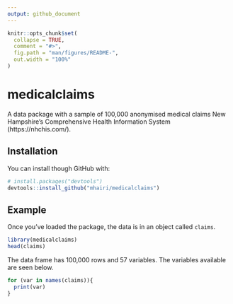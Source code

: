 ```yaml
---
output: github_document
---
```


<!-- README.md is generated from README.Rmd. Please edit that file -->

```r
knitr::opts_chunk$set(
  collapse = TRUE,
  comment = "#>",
  fig.path = "man/figures/README-",
  out.width = "100%"
)
```
# medicalclaims

A data package with a sample of 100,000 anonymised medical claims New Hampshire’s Comprehensive Health Information System (https://nhchis.com/). 

## Installation

You can install though GitHub with:

``` r
# install.packages("devtools")
devtools::install_github("mhairi/medicalclaims")
```
## Example

Once you've loaded the package, the data is in an object called `claims`.

```r
library(medicalclaims)
head(claims)
```

The data frame has 100,000 rows and 57 variables. The variables available are seen below.

```r
for (var in names(claims)){
  print(var)
}
```

